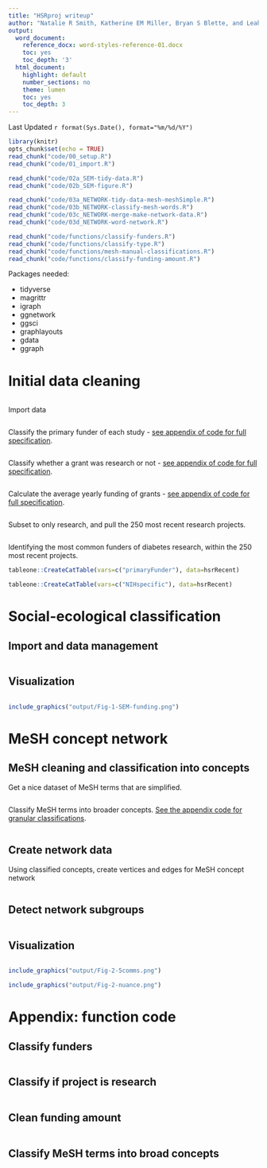 ```yaml
---
title: "HSRproj writeup"
author: "Natalie R Smith, Katherine EM Miller, Bryan S Blette, and Leah Frerichs"
output:
  word_document:
    reference_docx: word-styles-reference-01.docx
    toc: yes
    toc_depth: '3'
  html_document:
    highlight: default
    number_sections: no
    theme: lumen
    toc: yes
    toc_depth: 3
---
```



Last Updated `r format(Sys.Date(), format="%m/%d/%Y")`


```r
library(knitr)
opts_chunk$set(echo = TRUE)
read_chunk("code/00_setup.R")
read_chunk("code/01_import.R")

read_chunk("code/02a_SEM-tidy-data.R")
read_chunk("code/02b_SEM-figure.R")

read_chunk("code/03a_NETWORK-tidy-data-mesh-meshSimple.R")
read_chunk("code/03b_NETWORK-classify-mesh-words.R")
read_chunk("code/03c_NETWORK-merge-make-network-data.R")
read_chunk("code/03d_NETWORK-word-network.R")

read_chunk("code/functions/classify-funders.R")
read_chunk("code/functions/classify-type.R")
read_chunk("code/functions/mesh-manual-classifications.R")
read_chunk("code/functions/classify-funding-amount.R")
```


Packages needed: 

+ tidyverse
+ magrittr
+ igraph
+ ggnetwork
+ ggsci
+ graphlayouts
+ gdata
+ ggraph

# Initial data cleaning

```r
```

Import data
```r
```

Classify the primary funder of each study - [see appendix of code for full specification](#funder).
```r
```

Classify whether a grant was research or not - [see appendix of code for full specification](#research). 
```r
```

Calculate the average yearly funding of grants - [see appendix of code for full specification](#fundingamt). 
```r
```


Subset to only research, and pull the 250 most recent research projects. 
```r
```


Identifying the most common funders of diabetes research, within the 250 most recent projects. 
```r
tableone::CreateCatTable(vars=c("primaryFunder"), data=hsrRecent)

tableone::CreateCatTable(vars=c("NIHspecific"), data=hsrRecent)

```


# Social-ecological classification

## Import and data management
```r
```


## Visualization 
```r
```

```r
include_graphics("output/Fig-1-SEM-funding.png")
```



# MeSH concept network

## MeSH cleaning and classification into concepts
Get a nice dataset of MeSH terms that are simplified. 
```r
```

Classify MeSH terms into broader concepts. [See the appendix code for granular classifications](#concepts).
```r
```


## Create network data
Using classified concepts, create vertices and edges for MeSH concept network
```r
```

## Detect network subgroups
```r
```

## Visualization
```r
```

```r
include_graphics("output/Fig-2-5comms.png")
```

```r
include_graphics("output/Fig-2-nuance.png")
```


# Appendix: function code

## Classify funders {#funder}
```r
```

## Classify if project is research {#research}
```r
```

## Clean funding amount {#fundingamt}
```r
```

## Classify MeSH terms into broad concepts {#concepts}
```r
```




